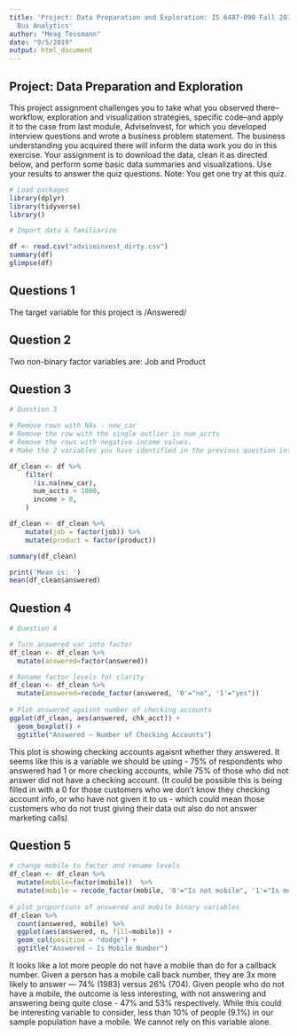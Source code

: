 ```yaml
---
title: 'Project: Data Preparation and Exploration: IS 6487-090 Fall 2019 Intro to
  Bus Analytics'
author: "Meag Tessmann"
date: "9/5/2019"
output: html_document
---
```


## Project: Data Preparation and Exploration

This project assignment challenges you to take what you observed there--workflow, exploration and visualization strategies, specific code--and apply it to the case from last module, AdviseInvest,  for which you developed interview questions and wrote a business problem statement. The business understanding you acquired there will inform the data work you do in this exercise.  Your assignment is to download the data, clean it as directed below, and perform some basic data summaries and visualizations. Use your results to answer the quiz questions. Note:  You get one try at this quiz.

```r
# Load packages
library(dplyr)
library(tidyverse)
library()

# Import data & familiarize

df <- read.csv("adviseinvest_dirty.csv")
summary(df)
glimpse(df)


```

## Questions 1

The target variable for this project is /Answered/


## Question 2

Two non-binary factor variables are: Job and Product

## Question 3

``` r

# Question 3

# Remove rows with NAs - new_car
# Remove the row with the single outlier in num_accts
# Remove the rows with negative income values.
# Make the 2 variables you have identified in the previous question into factors. - job & product

df_clean <- df %>%
    filter(
      !is.na(new_car),
      num_accts < 1000,
      income > 0,
    )

df_clean <- df_clean %>%
    mutate(job = factor(job)) %>%
    mutate(product = factor(product))

summary(df_clean)

```
``` r

print('Mean is: ')
mean(df_clean$answered)


```

## Question 4


``` r

# Question 4

# Turn answered var into factor
df_clean <- df_clean %>%
  mutate(answered=factor(answered))

# Rename factor levels for clarity
df_clean <- df_clean %>%
  mutate(answered=recode_factor(answered, '0'="no", '1'="yes"))
  
# Plot answered agaisnt number of checking accounts
ggplot(df_clean, aes(answered, chk_acct)) + 
  geom_boxplot() + 
  ggtitle("Answered ~ Number of Checking Accounts")


```

This plot is showing checking accounts agaisnt whether they answered. It seems like this is a variable we should be using - 75% of respondents who answered had 1 or more checking accounts, while 75% of those who did not answer did not have a checking account. (It could be possible this is being filled in with a 0 for those customers who we don't know they checking account info, or who have not given it to us - which could mean those customers who do not trust giving their data out also do not answer marketing calls)

## Question 5

``` r
# change mobile to factor and rename levels
df_clean <- df_clean %>%
  mutate(mobile=factor(mobile))  %>%
  mutate(mobile = recode_factor(mobile, '0'="Is not mobile", '1'="Is mobile"))
 
# plot proportions of answered and mobile binary variables 
df_clean %>%
  count(answered, mobile) %>%
  ggplot(aes(answered, n, fill=mobile)) + 
  geom_col(position = "dodge") + 
  ggtitle("Answered ~ Is Mobile Number")

```

It looks like a lot more people do not have a mobile than do for a callback number. Given a person has a mobile call back number, they are 3x more likely to answer — 74% (1983) versus 26% (704). Given people who do not have a mobile, the outcome is less interesting, with not answering and answering being quite close - 47% and 53% respectively. While this could be interesting variable to consider, less than 10% of people (9.1%) in our sample population have a mobile. We cannot rely on this variable alone. 


